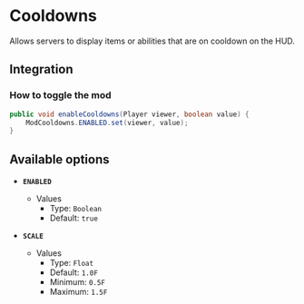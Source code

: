 # Cooldowns

Allows servers to display items or abilities that are on cooldown on the HUD.

## Integration

### How to toggle the mod

```java
public void enableCooldowns(Player viewer, boolean value) {
    ModCooldowns.ENABLED.set(viewer, value);
}
```

## Available options

- __`ENABLED`__
    - Values
        - Type: `Boolean`
        - Default: `true`

- __`SCALE`__
    - Values
        - Type: `Float`
        - Default: `1.0F`
        - Minimum: `0.5F`
        - Maximum: `1.5F`

